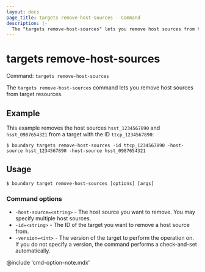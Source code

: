 ```yaml
---
layout: docs
page_title: targets remove-host-sources - Command
description: |-
  The "targets remove-host-sources" lets you remove host sources from target resources.
---
```


# targets remove-host-sources

Command: `targets remove-host-sources`

The `targets remove-host-sources` command lets you remove host sources from target resources.

## Example

This example removes the host sources `hsst_1234567890` and `hsst_0987654321` from a target with the ID `ttcp_1234567890`:

```shell-session
$ boundary targets remove-host-sources -id ttcp_1234567890 -host-source hsst_1234567890 -host-source hsst_0987654321
```

## Usage

<CodeBlockConfig hideClipboard>

```shell-session
$ boundary target remove-host-sources [options] [args]
```

</CodeBlockConfig>

### Command options

- `-host-source=<string>` -  The host source you want to remove.
You may specify multiple host sources.
- `-id=<string>` - The ID of the target you want to remove a host source from.
- `-version=<int>` - The version of the target to perform the operation on.
If you do not specify a version, the command performs a check-and-set automatically.

@include 'cmd-option-note.mdx'